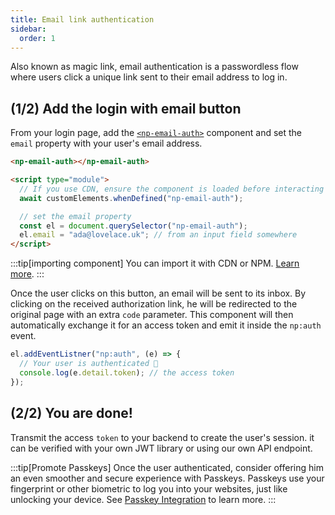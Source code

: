 ```yaml
---
title: Email link authentication
sidebar:
  order: 1
---
```


Also known as magic link, email authentication is a passwordless flow where users click a unique link sent to their email address to log in.

## (1/2) Add the login with email button

From your login page, add the [`<np-email-auth>`](/reference/components/np-email-auth) component and set the `email` property with your user's email address.

```html
<np-email-auth></np-email-auth>

<script type="module">
  // If you use CDN, ensure the component is loaded before interacting with it.
  await customElements.whenDefined("np-email-auth");

  // set the email property
  const el = document.querySelector("np-email-auth");
  el.email = "ada@lovelace.uk"; // from an input field somewhere
</script>
```

:::tip[importing component]
You can import it with CDN or NPM. [Learn more](/reference/components/#how-to-install-it).
:::

Once the user clicks on this button, an email will be sent to its inbox.
By clicking on the received authorization link, he will be redirected to the original page with an extra `code` parameter.
This component will then automatically exchange it for an access token and emit it inside the `np:auth` event.

```js
el.addEventListner("np:auth", (e) => {
  // Your user is authenticated 🎉
  console.log(e.detail.token); // the access token
});
```

## (2/2) You are done!

Transmit the access `token` to your backend to create the user's session. it can be verified with your own JWT library or using our own API endpoint.


<LinkCard title="Verifying the access token" description="" href="/guides/tokens" />

:::tip[Promote Passkeys]
Once the user authenticated, consider offering him an even smoother and secure experience with Passkeys.
Passkeys use your fingerprint or other biometric to log you into your websites, just like unlocking your device.
See [Passkey Integration](/guides/passkeys) to learn more.
:::
